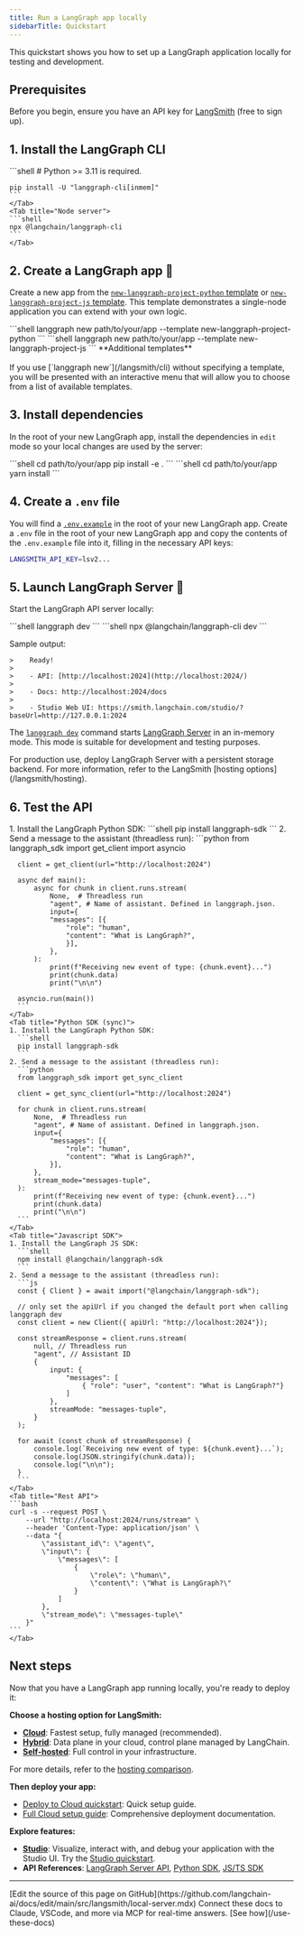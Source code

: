 ```yaml
---
title: Run a LangGraph app locally
sidebarTitle: Quickstart
---
```


This quickstart shows you how to set up a LangGraph application locally for testing and development.

## Prerequisites

Before you begin, ensure you have an API key for [LangSmith](https://smith.langchain.com/settings) (free to sign up).

## 1. Install the LangGraph CLI

<Tabs>
    <Tab title="Python server">
    ```shell
    # Python >= 3.11 is required.

    pip install -U "langgraph-cli[inmem]"
    ```
    </Tab>
    <Tab title="Node server">
    ```shell
    npx @langchain/langgraph-cli
    ```
    </Tab>
</Tabs>

## 2. Create a LangGraph app 🌱

Create a new app from the [`new-langgraph-project-python` template](https://github.com/langchain-ai/new-langgraph-project) or [`new-langgraph-project-js` template](https://github.com/langchain-ai/new-langgraphjs-project). This template demonstrates a single-node application you can extend with your own logic.

<Tabs>
    <Tab title="Python server">
    ```shell
    langgraph new path/to/your/app --template new-langgraph-project-python
    ```
    </Tab>
    <Tab title="Node server">
    ```shell
    langgraph new path/to/your/app --template new-langgraph-project-js
    ```
    </Tab>
</Tabs>

<Tip>
**Additional templates**<br></br>
If you use [`langgraph new`](/langsmith/cli) without specifying a template, you will be presented with an interactive menu that will allow you to choose from a list of available templates.
</Tip>

## 3. Install dependencies

In the root of your new LangGraph app, install the dependencies in `edit` mode so your local changes are used by the server:

<Tabs>
    <Tab title="Python server">
    ```shell
    cd path/to/your/app
    pip install -e .
    ```
    </Tab>
    <Tab title="Node server">
    ```shell
    cd path/to/your/app
    yarn install
    ```
    </Tab>
</Tabs>

## 4. Create a `.env` file

You will find a [`.env.example`](/langsmith/application-structure#configuration-file) in the root of your new LangGraph app. Create a `.env` file in the root of your new LangGraph app and copy the contents of the `.env.example` file into it, filling in the necessary API keys:

```bash
LANGSMITH_API_KEY=lsv2...
```

## 5. Launch LangGraph Server 🚀

Start the LangGraph API server locally:

<Tabs>
    <Tab title="Python server">
    ```shell
    langgraph dev
    ```
    </Tab>
    <Tab title="Node server">
    ```shell
    npx @langchain/langgraph-cli dev
    ```
    </Tab>
</Tabs>

Sample output:

```
>    Ready!
>
>    - API: [http://localhost:2024](http://localhost:2024/)
>
>    - Docs: http://localhost:2024/docs
>
>    - Studio Web UI: https://smith.langchain.com/studio/?baseUrl=http://127.0.0.1:2024
```

The [`langgraph dev`](/langsmith/cli) command starts [LangGraph Server](/langsmith/langgraph-server) in an in-memory mode. This mode is suitable for development and testing purposes.

<Tip>
For production use, deploy LangGraph Server with a persistent storage backend. For more information, refer to the LangSmith [hosting options](/langsmith/hosting).
</Tip>

## 6. Test the API

<Tabs>
    <Tab title="Python SDK (async)">
    1. Install the LangGraph Python SDK:
      ```shell
      pip install langgraph-sdk
      ```
    2. Send a message to the assistant (threadless run):
      ```python
      from langgraph_sdk import get_client
      import asyncio

      client = get_client(url="http://localhost:2024")

      async def main():
          async for chunk in client.runs.stream(
              None,  # Threadless run
              "agent", # Name of assistant. Defined in langgraph.json.
              input={
              "messages": [{
                  "role": "human",
                  "content": "What is LangGraph?",
                  }],
              },
          ):
              print(f"Receiving new event of type: {chunk.event}...")
              print(chunk.data)
              print("\n\n")

      asyncio.run(main())
      ```
    </Tab>
    <Tab title="Python SDK (sync)">
    1. Install the LangGraph Python SDK:
      ```shell
      pip install langgraph-sdk
      ```
    2. Send a message to the assistant (threadless run):
      ```python
      from langgraph_sdk import get_sync_client

      client = get_sync_client(url="http://localhost:2024")

      for chunk in client.runs.stream(
          None,  # Threadless run
          "agent", # Name of assistant. Defined in langgraph.json.
          input={
              "messages": [{
                  "role": "human",
                  "content": "What is LangGraph?",
              }],
          },
          stream_mode="messages-tuple",
      ):
          print(f"Receiving new event of type: {chunk.event}...")
          print(chunk.data)
          print("\n\n")
      ```
    </Tab>
    <Tab title="Javascript SDK">
    1. Install the LangGraph JS SDK:
      ```shell
      npm install @langchain/langgraph-sdk
      ```
    2. Send a message to the assistant (threadless run):
      ```js
      const { Client } = await import("@langchain/langgraph-sdk");

      // only set the apiUrl if you changed the default port when calling langgraph dev
      const client = new Client({ apiUrl: "http://localhost:2024"});

      const streamResponse = client.runs.stream(
          null, // Threadless run
          "agent", // Assistant ID
          {
              input: {
                  "messages": [
                      { "role": "user", "content": "What is LangGraph?"}
                  ]
              },
              streamMode: "messages-tuple",
          }
      );

      for await (const chunk of streamResponse) {
          console.log(`Receiving new event of type: ${chunk.event}...`);
          console.log(JSON.stringify(chunk.data));
          console.log("\n\n");
      }
      ```
    </Tab>
    <Tab title="Rest API">
    ```bash
    curl -s --request POST \
        --url "http://localhost:2024/runs/stream" \
        --header 'Content-Type: application/json' \
        --data "{
            \"assistant_id\": \"agent\",
            \"input\": {
                \"messages\": [
                    {
                        \"role\": \"human\",
                        \"content\": \"What is LangGraph?\"
                    }
                ]
            },
            \"stream_mode\": \"messages-tuple\"
        }"
    ```
    </Tab>
</Tabs>

## Next steps

Now that you have a LangGraph app running locally, you're ready to deploy it:

**Choose a hosting option for LangSmith:**
- [**Cloud**](/langsmith/cloud): Fastest setup, fully managed (recommended).
- [**Hybrid**](/langsmith/hybrid): <Tooltip tip="The runtime environment where your LangGraph Servers and agents execute.">Data plane</Tooltip> in your cloud, <Tooltip tip="The LangSmith UI and APIs for managing deployments.">control plane</Tooltip> managed by LangChain.
- [**Self-hosted**](/langsmith/self-hosted): Full control in your infrastructure.

For more details, refer to the [hosting comparison](/langsmith/hosting).

**Then deploy your app:**
- [Deploy to Cloud quickstart](/langsmith/deployment-quickstart): Quick setup guide.
- [Full Cloud setup guide](/langsmith/deploy-to-cloud): Comprehensive deployment documentation.

**Explore features:**
- **[Studio](/langsmith/studio)**: Visualize, interact with, and debug your application with the Studio UI. Try the [Studio quickstart](/langsmith/quick-start-studio).
- **API References**: [LangGraph Server API](https://langchain-ai.github.io/langgraph/cloud/reference/api/api_ref/), [Python SDK](/langsmith/langgraph-python-sdk), [JS/TS SDK](/langsmith/langgraph-js-ts-sdk)

---

<Callout icon="pen-to-square" iconType="regular">
    [Edit the source of this page on GitHub](https://github.com/langchain-ai/docs/edit/main/src/langsmith/local-server.mdx)
</Callout>
<Tip icon="terminal" iconType="regular">
    Connect these docs to Claude, VSCode, and more via MCP for    real-time answers. [See how](/use-these-docs)
</Tip>
